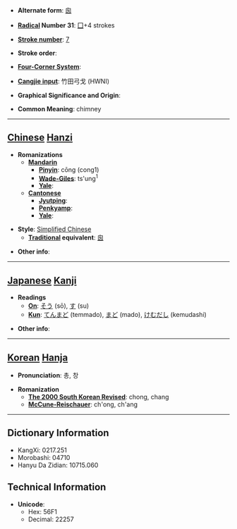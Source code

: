 * '''Alternate form''': [[囪]]

* '''[[Wiktionary:Chinese radical index| Radical]] Number 31''': [[Wiktionary:Chinese radical index 囗|囗]]+4 strokes

* '''[[Wiktionary:Chinese total strokes index|Stroke number]]''': [[Wiktionary:Chinese total strokes index 7|7]]

* '''Stroke order''': 

* '''[[Wiktionary:Chinese four corner index|Four-Corner System]]''': 

* '''[[Wiktionary:Chinese Cangjie index|Cangjie input]]''': 竹田弓戈 (HWNI)

* '''Graphical Significance and Origin''': 

* '''Common Meaning''': chimney

----

== [[Chinese]] [[Hanzi]] ==

* '''Romanizations'''
** '''[[Mandarin]]'''
*** '''[[Pinyin]]''': cōng (cong1)
*** '''[[Wade-Giles]]''': ts'ung<sup>1</sup>
*** '''[[Yale]]''': 
** '''[[Cantonese]]'''
*** '''[[Jyutping]]''':
*** '''[[Penkyamp]]''': 
*** '''[[Yale]]''': 

* '''Style''': [[Simplified Chinese]] 
** '''[[Traditional Chinese|Traditional]] equivalent''': [[囪]]

* '''Other info''': 

----

== [[Japanese]] [[Kanji]] ==

* '''Readings'''
** '''[[On]]''': [[そう]] (sō), [[す]] (su)
** '''[[Kun]]''': [[てんまど]] (temmado), [[まど]] (mado), [[けむだし]] (kemudashi)

* '''Other info''':  

----

== [[Korean]] [[Hanja]] ==

* '''Pronunciation''': 총, 창

* '''Romanization'''
** '''[[The 2000 South Korean Revised Romanization|The 2000 South Korean Revised]]''': chong, chang
** '''[[McCune-Reischauer]]''': ch'ong, ch'ang

----

== Dictionary Information ==

* KangXi: 0217.251
* Morobashi: 04710
* Hanyu Da Zidian: 10715.060

== Technical Information ==

* '''Unicode''':
** Hex: 56F1
** Decimal: 22257